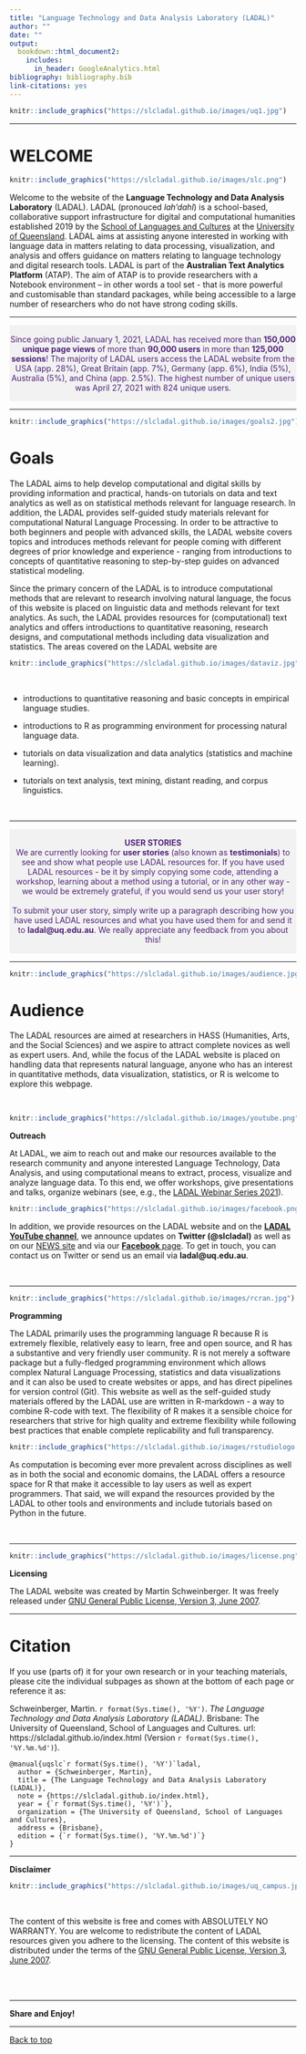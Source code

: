 ```yaml
---
title: "Language Technology and Data Analysis Laboratory (LADAL)"
author: ""
date: ""
output:
  bookdown::html_document2: 
    includes:
      in_header: GoogleAnalytics.html
bibliography: bibliography.bib
link-citations: yes
---
```


<!--html_preserve-->
<!-- Global site tag (gtag.js) - Google Analytics -->
<script async src="https://www.googletagmanager.com/gtag/js?id=UA-130562131-1"></script>
<script>
  window.dataLayer = window.dataLayer || [];
  function gtag(){dataLayer.push(arguments);}
  gtag('js', new Date());

  gtag('config', 'UA-130562131-1');
</script>
<!--/html_preserve-->

```r
knitr::include_graphics("https://slcladal.github.io/images/uq1.jpg")
```

***

# WELCOME{-}



```r
knitr::include_graphics("https://slcladal.github.io/images/slc.png")
```

Welcome to the website of the **Language Technology and Data Analysis Laboratory** (LADAL). LADAL (pronouced *lah'dahl*) is a school-based, collaborative support infrastructure for digital and computational humanities established 2019 by the [School of Languages and Cultures](https://languages-cultures.uq.edu.au/) at the [University of Queensland](https://www.uq.edu.au/). LADAL aims at assisting anyone interested in working with language data in matters relating to data processing, visualization, and analysis and offers guidance on matters relating to language technology and digital research tools. LADAL is part of the **Australian Text Analytics Platform** (ATAP). The aim of ATAP is to provide researchers with a Notebook environment – in other words a tool set - that is more powerful and customisable than standard packages, while being accessible to a large number of researchers who do not have strong coding skills.

***

<div class="warning" style='padding:0.1em; background-color:#f2f2f2; color:#51247a'>
<span>
<p style='margin-top:1em; text-align:center'>
Since going public January 1, 2021, LADAL has received more than **150,000 unique page views** of more than **90,000 users** in more than **125,000 sessions**! The majority of LADAL users access the LADAL website from the USA (app. 28%), Great Britain (app. 7%), Germany (app. 6%), India (5%), Australia (5%), and China (app. 2.5%). The highest number of unique users was April 27, 2021 with 824 unique users.</p>
<p style='margin-left:1em;'>
</p></span>
</div>

***


```r
knitr::include_graphics("https://slcladal.github.io/images/goals2.jpg")
```

# Goals{-}

The LADAL aims to help develop computational and digital skills by providing information and practical, hands-on tutorials on data and text analytics as well as on statistical methods relevant for language research. In addition, the LADAL provides self-guided study materials relevant for computational Natural Language Processing. In order to be attractive to both beginners and people with advanced skills, the LADAL website covers topics and introduces methods relevant for people coming with different degrees of prior knowledge and experience - ranging from  introductions to concepts of quantitative reasoning to step-by-step guides on advanced statistical modeling.

Since the primary concern of the LADAL is to introduce computational methods that are relevant to research involving natural language, the focus of this website is placed on linguistic data and methods relevant for text analytics. As such, the LADAL provides resources for (computational) text analytics and offers introductions to quantitative reasoning, research designs, and computational methods including data visualization and statistics. The areas covered on the LADAL website are 

```r
knitr::include_graphics("https://slcladal.github.io/images/dataviz.jpg")
```

<br>

* introductions to quantitative reasoning and basic concepts in empirical language studies.

* introductions to R as programming environment for processing natural language data.

* tutorials on data visualization and data analytics (statistics and machine learning).

* tutorials on text analysis, text mining, distant reading, and corpus linguistics.

<br>

***

<div class="warning" style='padding:0.1em; background-color:#f2f2f2; color:#51247a'>
<span>
<p style='margin-top:1em; text-align:center'>
<b>USER STORIES</b><br>We are currently looking for **user stories** (also known as **testimonials**) to see and show what people use LADAL resources for. If you have used LADAL resources - be it by simply copying some code, attending a workshop, learning about a method using a tutorial, or in any other way - we would be extremely grateful, if you would send us your user story! <br><br>To submit your user story, simply write up a paragraph describing how you have used LADAL resources and what you have used them for and send it to **ladal\@uq.edu.au**. We really appreciate any feedback from you about this!</p>
<p style='margin-left:1em;'>
</p></span>
</div>

***


```r
knitr::include_graphics("https://slcladal.github.io/images/audience.jpg")
```


# Audience{-}



The LADAL resources are aimed at researchers in HASS (Humanities, Arts, and the Social Sciences) and we aspire to attract complete novices as well as expert users. And, while the focus of the LADAL website is placed on handling data that represents natural language, anyone who has an interest in quantitative methods, data visualization, statistics, or R is welcome to explore this webpage. 

<br>


```r
knitr::include_graphics("https://slcladal.github.io/images/youtube.png")
``` 

**Outreach**

At LADAL, we aim to reach out and make our resources available to the research community and anyone interested Language Technology, Data Analysis, and using computational means to extract, process, visualize and analyze language data. To this end, we offer workshops, give presentations and talks, organize webinars (see, e.g., the [LADAL Webinar Series 2021](https://slcladal.github.io/opening.html)). 


```r
knitr::include_graphics("https://slcladal.github.io/images/facebook.png")
``` 

In addition, we provide resources on the LADAL website and on the [**LADAL YouTube  channel**](https://www.youtube.com/channel/UCrPUPT8UvOAxUnorC95-F4Q), we announce updates on **Twitter (\@slcladal)** as well as on our [NEWS site](https://slcladal.github.io/news.html) and via our  [**Facebook** page](https://www.facebook.com/profile.php?id=100073328753218). To get in touch, you can contact us on Twitter or send us an email via **ladal\@uq.edu.au**.

<br>

***


```r
knitr::include_graphics("https://slcladal.github.io/images/rcran.jpg")
```


**Programming**

  
The LADAL primarily uses the programming language R because R is extremely flexible, relatively easy to learn, free and open source, and R has a substantive and very friendly user community. R is not merely a software package but a fully-fledged programming environment which allows complex Natural Language Processing, statistics and data visualizations and it can also be used to create websites or apps, and has direct pipelines for version control (Git). This website as well as the self-guided study materials offered by the LADAL use are written in R-markdown - a way to combine R-code with text. The flexibility of R makes it a sensible choice for researchers that strive for high quality and extreme flexibility while following best practices that enable complete replicability and full transparency.  


```r
knitr::include_graphics("https://slcladal.github.io/images/rstudiologo.png")
```


As computation is becoming ever more prevalent across disciplines as well as in both the social and economic domains, the LADAL offers a resource space for R that make it accessible to lay users as well as expert programmers. That said, we will expand the resources provided by the LADAL to other tools and environments and include tutorials based on Python in the future. 

<br>

***

```r
knitr::include_graphics("https://slcladal.github.io/images/license.png")
```

**Licensing**


The LADAL website was created by Martin Schweinberger. It was freely released under [GNU General Public License, Version 3, June 2007](https://slcladal.netlify.com/license.html). 

***

# Citation {-}



If you use (parts of) it for your own research or in your teaching materials, please cite the individual subpages as shown at the bottom of each page or reference it as:

Schweinberger, Martin. `r format(Sys.time(), '%Y')`. *The Language Technology and Data Analysis Laboratory (LADAL)*. Brisbane: The University of Queensland, School of Languages and Cultures. url: https://slcladal.github.io/index.html (Version `r format(Sys.time(), '%Y.%m.%d')`).

```
@manual{uqslc`r format(Sys.time(), '%Y')`ladal,
  author = {Schweinberger, Martin},
  title = {The Language Technology and Data Analysis Laboratory (LADAL)},
  note = {https://slcladal.github.io/index.html},
  year = {`r format(Sys.time(), '%Y')`},
  organization = {The University of Queensland, School of Languages and Cultures},
  address = {Brisbane},
  edition = {`r format(Sys.time(), '%Y.%m.%d')`}
}
```

***

**Disclaimer**


```r
knitr::include_graphics("https://slcladal.github.io/images/uq_campus.jpg")
```

<br>

The content of this website is free and comes with ABSOLUTELY NO WARRANTY. You are welcome to redistribute the content of LADAL resources given you adhere to the licensing. The content of this website is distributed under the terms of the [GNU General Public License, Version 3, June 2007](https://slcladal.netlify.com/license.html). 


<br><br>

***

**Share and Enjoy!**  

***

[Back to top](#welcome)
